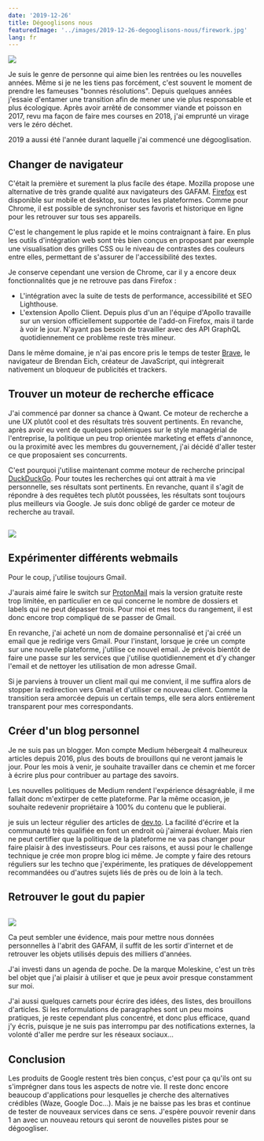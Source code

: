 ```yaml
---
date: '2019-12-26'
title: Dégooglisons nous
featuredImage: '../images/2019-12-26-degooglisons-nous/firework.jpg'
lang: fr
---
```


<Image align="right"
  caption="Photo par Ray Hennessy sur Unsplash">

![](../images/2019-12-26-degooglisons-nous/firework.jpg)

</Image>

Je suis le genre de personne qui aime bien les rentrées ou les nouvelles années. Même si je ne les tiens pas forcément, c'est souvent le moment de prendre les fameuses "bonnes résolutions". Depuis quelques années j'essaie d'entamer une transition afin de mener une vie plus responsable et plus écologique. Après avoir arrêté de consommer viande et poisson en 2017, revu ma façon de faire mes courses en 2018, j'ai emprunté un virage vers le zéro déchet.

2019 a aussi été l'année durant laquelle j'ai commencé une dégooglisation.

## Changer de navigateur

C'était la première et surement la plus facile des étape. Mozilla propose une alternative de très grande qualité aux navigateurs des GAFAM. [Firefox](https://www.mozilla.org/firefox/) est disponible sur mobile et desktop, sur toutes les plateformes. Comme pour Chrome, il est possible de synchroniser ses favoris et historique en ligne pour les retrouver sur tous ses appareils.

C'est le changement le plus rapide et le moins contraignant à faire. En plus les outils d'intégration web sont très bien conçus en proposant par exemple une visualisation des grilles CSS ou le niveau de contrastes des couleurs entre elles, permettant de s'assurer de l'accessibilité des textes.

Je conserve cependant une version de Chrome, car il y a encore deux fonctionnalités que je ne retrouve pas dans Firefox :

- L'intégration avec la suite de tests de performance, accessibilité et SEO Lighthouse.
- L'extension Apollo Client. Depuis plus d'un an l'équipe d'Apollo travaille sur un version officiellement supportée de l'add-on Firefox, mais il tarde à voir le jour.
  N'ayant pas besoin de travailler avec des API GraphQL quotidiennement ce problème reste très mineur.

Dans le même domaine, je n'ai pas encore pris le temps de tester [Brave](https://brave.com), le navigateur de Brendan Eich, créateur de JavaScript, qui intègrerait nativement un bloqueur de publicités et trackers.

## Trouver un moteur de recherche efficace

J'ai commencé par donner sa chance à Qwant. Ce moteur de recherche a une UX plutôt cool et des résultats très souvent pertinents. En revanche, après avoir eu vent de quelques polémiques sur le style managérial de l'entreprise, la politique un peu trop orientée marketing et effets d'annonce, ou la proximité avec les membres du gouvernement, j'ai décidé d'aller tester ce que proposaient ses concurrents.

C'est pourquoi j'utilise maintenant comme moteur de recherche principal [DuckDuckGo](https://duckduckgo.com/). Pour toutes les recherches qui ont attrait à ma vie personnelle, ses résultats sont pertinents. En revanche, quant il s'agit de répondre à des requêtes tech plutôt poussées, les résultats sont toujours plus meilleurs via Google. Je suis donc obligé de garder ce moteur de recherche au travail.

<Image isSmall> 

![](https://media.giphy.com/media/wsUtUtLR3A2XPvfLVs/giphy.gif)

</Image>


## Expérimenter différents webmails

Pour le coup, j'utilise toujours Gmail.

J'aurais aimé faire le switch sur [ProtonMail](https://protonmail.com/) mais la version gratuite reste trop limitée, en particulier en ce qui concerne le nombre de dossiers et labels qui ne peut dépasser trois. Pour moi et mes tocs du rangement, il est donc encore trop compliqué de se passer de Gmail.

En revanche, j'ai acheté un nom de domaine personnalisé et j'ai créé un email que je redirige vers Gmail. Pour l'instant, lorsque je crée un compte sur une nouvelle plateforme, j'utilise ce nouvel email. Je prévois bientôt de faire une passe sur les services que j'utilise quotidiennement et d'y changer l'email et de nettoyer les utilisation de mon adresse Gmail.

Si je parviens à trouver un client mail qui me convient, il me suffira alors de stopper la redirection vers Gmail et d'utiliser ce nouveau client. Comme la transition sera amorcée depuis un certain temps, elle sera alors entièrement transparent pour mes correspondants.

## Créer d'un blog personnel

Je ne suis pas un blogger. Mon compte Medium hébergeait 4 malheureux articles depuis 2016, plus des bouts de brouillons qui ne veront jamais le jour. Pour les mois à venir, je souhaite travailler dans ce chemin et me forcer à écrire plus pour contribuer au partage des savoirs.

Les nouvelles politiques de Medium rendent l'expérience désagréable, il me fallait donc m'extirper de cette plateforme. Par la même occasion, je souhaite redevenir propriétaire à 100% du contenu que le publierai.

je suis un lecteur régulier des articles de [dev.to](http://dev.to). La facilité d'écrire et la communauté très qualifiée en font un endroit où j'aimerai évoluer. Mais rien ne peut certifier que la politique de la plateforme ne va pas changer pour faire plaisir à des investisseurs. Pour ces raisons, et aussi pour le challenge technique je crée mon propre blog ici même. Je compte y faire des retours réguliers sur les techno que j'expérimente, les pratiques de développement recommandées ou d'autres sujets liés de près ou de loin à la tech.

## Retrouver le gout du papier

<Image isSmall>

![](https://media.giphy.com/media/3oEdv1EbS2Ss1NvrUc/giphy.gif)

</Image>


Ca peut sembler une évidence, mais pour mettre nous données personnelles à l'abrit des GAFAM, il suffit de les sortir d'internet et de retrouver les objets utilisés depuis des milliers d'années.

J'ai investi dans un agenda de poche. De la marque Moleskine, c'est un très bel objet que j'ai plaisir à utiliser et que je peux avoir presque constamment sur moi.

J'ai aussi quelques carnets pour écrire des idées, des listes, des brouillons d'articles. Si les reformulations de paragraphes sont un peu moins pratiques, je reste cependant plus concentré, et donc plus efficace, quand j'y écris, puisque je ne suis pas interrompu par des notifications externes, la volonté d'aller me perdre sur les réseaux sociaux...

## Conclusion

Les produits de Google restent très bien conçus, c'est pour ça qu'ils ont su s'imprégner dans tous les aspects de notre vie. Il reste donc encore beaucoup d'applications pour lesquelles je cherche des alternatives crédibles (Waze, Google Doc...). Mais je ne baisse pas les bras et continue de tester de nouveaux services dans ce sens. J'espère pouvoir revenir dans 1 an avec un nouveau retours qui seront de nouvelles pistes pour se dégoogliser.
